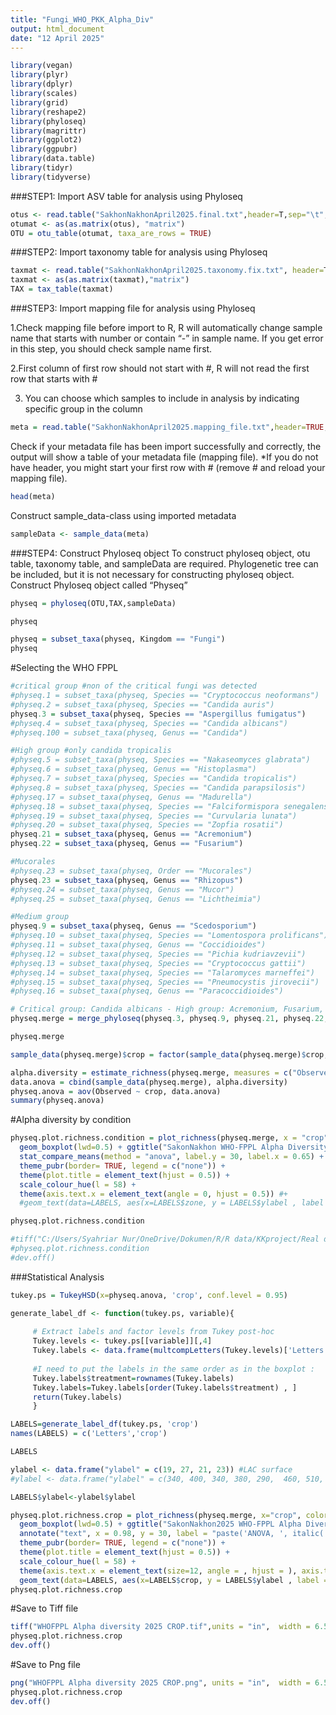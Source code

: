 ---
title: "Fungi_WHO_PKK_Alpha_Div"
output: html_document
date: "12 April 2025"
---

```{r warning=FALSE, message=FALSE}
library(vegan)
library(plyr)
library(dplyr)
library(scales)
library(grid)
library(reshape2)
library(phyloseq)
library(magrittr)
library(ggplot2)
library(ggpubr)
library(data.table)
library(tidyr)
library(tidyverse)
```

###STEP1: Import ASV table for analysis using Phyloseq
```{r}
otus <- read.table("SakhonNakhonApril2025.final.txt",header=T,sep="\t",row.names=1)
otumat <- as(as.matrix(otus), "matrix")
OTU = otu_table(otumat, taxa_are_rows = TRUE)
```

###STEP2: Import taxonomy table for analysis using Phyloseq

```{r}
taxmat <- read.table("SakhonNakhonApril2025.taxonomy.fix.txt", header=T,sep="\t",row.names=1)
taxmat <- as(as.matrix(taxmat),"matrix")
TAX = tax_table(taxmat)
```


###STEP3: Import mapping file for analysis using Phyloseq

1.Check mapping file before import to R, R will automatically change sample name that starts with number or contain “-” in sample name. If you get error in this step, you should check sample name first. 

2.First column of first row should not start with #, R will not read the first row that starts with #

3. You can choose which samples to include in analysis by indicating specific group in the column

```{r}
meta = read.table("SakhonNakhonApril2025.mapping_file.txt",header=TRUE,row.names=1,sep="\t",stringsAsFactors=FALSE)
```

Check if your metadata file has been import successfully and correctly, the output will show a table of your metadata file (mapping file). *If you do not have header, you might start your first row with # (remove # and reload your mapping file).


```{r}
head(meta)
```

Construct sample_data-class using imported metadata
```{r warning=FALSE}
sampleData <- sample_data(meta)
```


###STEP4: Construct Phyloseq object
To construct phyloseq object, otu table, taxonomy table, and sampleData are required. Phylogenetic tree can be included, but it is not necessary for constructing phyloseq object.
Construct Phyloseq object called "Physeq"

```{r warning=FALSE}
physeq = phyloseq(OTU,TAX,sampleData)
```

```{r warning=FALSE}
physeq
```

```{r}
physeq = subset_taxa(physeq, Kingdom == "Fungi")
physeq
```
#Selecting the WHO FPPL
```{r }
#critical group #non of the critical fungi was detected
#physeq.1 = subset_taxa(physeq, Species == "Cryptococcus neoformans")
#physeq.2 = subset_taxa(physeq, Species == "Candida auris")
physeq.3 = subset_taxa(physeq, Species == "Aspergillus fumigatus")
#physeq.4 = subset_taxa(physeq, Species == "Candida albicans")
#physeq.100 = subset_taxa(physeq, Genus == "Candida")

#High group #only candida tropicalis
#physeq.5 = subset_taxa(physeq, Species == "Nakaseomyces glabrata")
#physeq.6 = subset_taxa(physeq, Genus == "Histoplasma")
#physeq.7 = subset_taxa(physeq, Species == "Candida tropicalis")
#physeq.8 = subset_taxa(physeq, Species == "Candida parapsilosis")
#physeq.17 = subset_taxa(physeq, Genus == "Madurella")
#physeq.18 = subset_taxa(physeq, Species == "Falciformispora senegalensis")
#physeq.19 = subset_taxa(physeq, Species == "Curvularia lunata")
#physeq.20 = subset_taxa(physeq, Species == "Zopfia rosatii")
physeq.21 = subset_taxa(physeq, Genus == "Acremonium")
physeq.22 = subset_taxa(physeq, Genus == "Fusarium")

#Mucorales
#physeq.23 = subset_taxa(physeq, Order == "Mucorales")
physeq.23 = subset_taxa(physeq, Genus == "Rhizopus")
#physeq.24 = subset_taxa(physeq, Genus == "Mucor")
#physeq.25 = subset_taxa(physeq, Genus == "Lichtheimia")

#Medium group
physeq.9 = subset_taxa(physeq, Genus == "Scedosporium")
#physeq.10 = subset_taxa(physeq, Species == "Lomentospora prolificans")
#physeq.11 = subset_taxa(physeq, Genus == "Coccidioides")
#physeq.12 = subset_taxa(physeq, Species == "Pichia kudriavzevii")
#physeq.13 = subset_taxa(physeq, Species == "Cryptococcus gattii")
#physeq.14 = subset_taxa(physeq, Species == "Talaromyces marneffei")
#physeq.15 = subset_taxa(physeq, Species == "Pneumocystis jirovecii")
#physeq.16 = subset_taxa(physeq, Genus == "Paracoccidioides")
```


```{r}
# Critical group: Candida albicans - High group: Acremonium, Fusarium, Mucorales - Medium group: Scedosporium, Pichia kudriavzevii
physeq.merge = merge_phyloseq(physeq.3, physeq.9, physeq.21, physeq.22, physeq.23)

physeq.merge
```


```{r}
sample_data(physeq.merge)$crop = factor(sample_data(physeq.merge)$crop, levels = c('Rubber_tree_A', 'Rubber_tree_B', 'Cassava', 'Sugarcane'))

```


```{r}
alpha.diversity = estimate_richness(physeq.merge, measures = c("Observed"))
data.anova = cbind(sample_data(physeq.merge), alpha.diversity)
physeq.anova = aov(Observed ~ crop, data.anova)
summary(physeq.anova)
```

#Alpha diversity by condition

```{r}
physeq.plot.richness.condition = plot_richness(physeq.merge, x = "crop", color=("crop"), measures=c("Observed")) + 
  geom_boxplot(lwd=0.5) + ggtitle("SakonNakhon WHO-FPPL Alpha Diversity by crop") + 
  stat_compare_means(method = "anova", label.y = 30, label.x = 0.65) + 
  theme_pubr(border= TRUE, legend = c("none")) + 
  theme(plot.title = element_text(hjust = 0.5)) +
  scale_colour_hue(l = 58) +
  theme(axis.text.x = element_text(angle = 0, hjust = 0.5)) #+
  #geom_text(data=LABELS, aes(x=LABELS$zone, y = LABELS$ylabel , label = LABELS$Letters))

physeq.plot.richness.condition
```


```{r warning=FALSE}
#tiff("C:/Users/Syahriar Nur/OneDrive/Dokumen/R/R data/KKproject/Real data/D_alpha diversity/Alpha diversity Observe Order.tif",units = "in",  width = 7.5, height = 6.5, res = 800)
#physeq.plot.richness.condition
#dev.off()
```

###Statistical Analysis
```{r}
tukey.ps = TukeyHSD(x=physeq.anova, 'crop', conf.level = 0.95)

generate_label_df <- function(tukey.ps, variable){
 
     # Extract labels and factor levels from Tukey post-hoc 
     Tukey.levels <- tukey.ps[[variable]][,4]
     Tukey.labels <- data.frame(multcompLetters(Tukey.levels)['Letters'])
     
     #I need to put the labels in the same order as in the boxplot :
     Tukey.labels$treatment=rownames(Tukey.labels)
     Tukey.labels=Tukey.labels[order(Tukey.labels$treatment) , ]
     return(Tukey.labels)
     }

LABELS=generate_label_df(tukey.ps, 'crop')
names(LABELS) = c('Letters','crop')
```



```{r}
LABELS
```



```{r}
ylabel <- data.frame("ylabel" = c(19, 27, 21, 23)) #LAC surface
#ylabel <- data.frame("ylabel" = c(340, 400, 340, 380, 290,  460, 510, 590, 460,  350)) #CLC surface
```



```{r}
LABELS$ylabel<-ylabel$ylabel
```



```{r}
physeq.plot.richness.crop = plot_richness(physeq.merge, x="crop", color=("crop"), measures=c("Observed")) + 
  geom_boxplot(lwd=0.5) + ggtitle("SakonNakhon2025 WHO-FPPL Alpha Diversity by crop") + 
  annotate("text", x = 0.98, y = 30, label = "paste('ANOVA, ', italic('p'), ' = 0.0593')", parse = TRUE, size = 3.5) + 
  theme_pubr(border= TRUE, legend = c("none")) + 
  theme(plot.title = element_text(hjust = 0.5)) +
  scale_colour_hue(l = 58) +
  theme(axis.text.x = element_text(size=12, angle = , hjust = ), axis.text.y = element_text(size=12, angle = , hjust = ), axis.title.x = element_text(size = 16), axis.title.y = element_text(size = 16)) +
  geom_text(data=LABELS, aes(x=LABELS$crop, y = LABELS$ylabel , label = LABELS$Letters))
physeq.plot.richness.crop
```

#Save to Tiff file
```{r warning=FALSE}
tiff("WHOFPPL Alpha diversity 2025 CROP.tif",units = "in",  width = 6.5, height = 4.5, res = 1000)
physeq.plot.richness.crop
dev.off()
```


#Save to Png file
```{r warning=FALSE}
png("WHOFPPL Alpha diversity 2025 CROP.png", units = "in",  width = 6.5, height = 4.5, res = 1000)
physeq.plot.richness.crop
dev.off()
```
